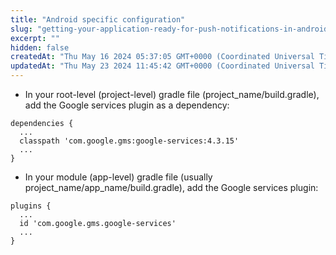 ```yaml
---
title: "Android specific configuration"
slug: "getting-your-application-ready-for-push-notifications-in-android-devices"
excerpt: ""
hidden: false
createdAt: "Thu May 16 2024 05:37:05 GMT+0000 (Coordinated Universal Time)"
updatedAt: "Thu May 23 2024 11:45:42 GMT+0000 (Coordinated Universal Time)"
---
```


-   In your root-level (project-level) gradle file (project_name/build.gradle), add the Google services plugin as a dependency:

```Text gradle
dependencies {
  ...
  classpath 'com.google.gms:google-services:4.3.15'
  ...
}
```

-   In your module (app-level) gradle file (usually project_name/app_name/build.gradle), add the Google services plugin:

```Text gradle
plugins {
  ...
  id 'com.google.gms.google-services'
  ...
}
```
